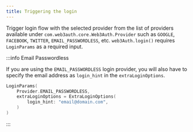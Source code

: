 ```yaml
---
title: Triggering the login
---
```


Trigger login flow with the selected provider from the list of providers available under `com.web3auth.core.Web3Auth.Provider` such as `GOOGLE`,
`FACEBOOK`, `TWITTER`, `EMAIL_PASSWORDLESS`, etc. `web3Auth.login()` requires `LoginParams` as a required input.

:::info Email Passwordless

If you are using the `EMAIL_PASSWORDLESS` login provider, you will also have to specify the email address as `login_hint` in the `extraLoginOptions`.

```kotlin
LoginParams(
    Provider.EMAIL_PASSWORDLESS,
    extraLoginOptions = ExtraLoginOptions(
        login_hint: "email@domain.com",
    )
)
```

:::
